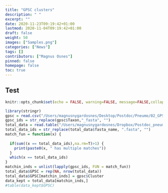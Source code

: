 ```yaml
---
title: "GPSC clusters"
description: " "
excerpt: ""
date: 2020-11-23T09:19:42+01:00
lastmod: 2020-11-04T09:19:42+01:00
draft: false
weight: 50
images: ["Samples.png"]
categories: ["News"]
tags: []
contributors: ["Magnus Osnes"]
pinned: false
homepage: false
toc: true
---
```


## Test

```r
knitr::opts_chunk$set(echo = FALSE, warning=FALSE, message=FALSE,collapse=T, cache=T, 'styler', tidy.opts=list(strict=T))
```

```r
library(stringr)
gpsc = read.csv("/Users/magnusnygardosnes/Desktop/Postdoc/Pneumo/02_GPSC/GPSC_assignment/GPSC_assignment_clusters.csv")
gpsc_ids = str_replace(gpsc$Taxon,"_fasta", "")
total_data = read.table("/Users/magnusnygardosnes/Dropbox/Postdoc_pneumococcus/00_Collection_overview/total_metadata_processed_and_combined.csv")
total_data_ids = str_replace(total_data$fasta_name, ".fasta", "")
match_fun = function(x) {
  
  if(sum((x == total_data_ids),na.rm=T)>1) {
    print(paste0(x, " has multiple matches"))
  }
  which(x == total_data_ids)
}
matchin_inds = unlist(lapply(gpsc_ids, FUN = match_fun))
total_data$GPSC = rep(NA, nrow(total_data))
total_data$GPSC[matchin_inds] = gpsc$Cluster
data_kept = total_data[matchin_inds,]
#table(data_kept$GPSC)
```
